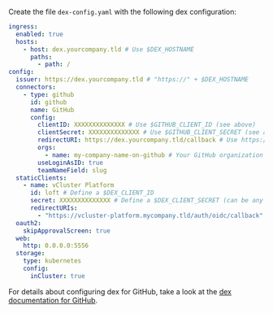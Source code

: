 Create the file `dex-config.yaml` with the following dex configuration:

```yaml {4,6,12-16,21-24}
ingress:
  enabled: true
  hosts:
    - host: dex.yourcompany.tld # Use $DEX_HOSTNAME
      paths:
        - path: /
config:
  issuer: https://dex.yourcompany.tld # "https://" + $DEX_HOSTNAME
  connectors:
    - type: github
      id: github
      name: GitHub
      config:
        clientID: XXXXXXXXXXXXXX # Use $GITHUB_CLIENT_ID (see above)
        clientSecret: XXXXXXXXXXXXXX # Use $GITHUB_CLIENT_SECRET (see above)
        redirectURI: https://dex.yourcompany.tld/callback # Use https:// + $DEX_HOSTNAME + /callback
        orgs:
          - name: my-company-name-on-github # Your GitHub organization (only members can sign in via dex)
        useLoginAsID: true
        teamNameField: slug
  staticClients:
    - name: vCluster Platform
      id: loft # Define a $DEX_CLIENT_ID
      secret: XXXXXXXXXXXXXX # Define a $DEX_CLIENT_SECRET (can be any secret key)
      redirectURIs:
        - "https://vcluster-platform.mycompany.tld/auth/oidc/callback" # vCluster Platform URL + /auth/oidc/callback
  oauth2:
    skipApprovalScreen: true
  web:
    http: 0.0.0.0:5556
  storage:
    type: kubernetes
    config:
      inCluster: true
```

For details about configuring dex for GitHub, take a look at the [dex documentation for GitHub](https://dexidp.io/docs/connectors/github/).

